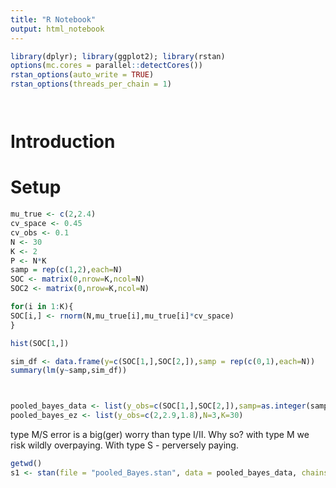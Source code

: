 ```yaml
---
title: "R Notebook"
output: html_notebook
---
```


 

```r
library(dplyr); library(ggplot2); library(rstan)
options(mc.cores = parallel::detectCores())
rstan_options(auto_write = TRUE)
rstan_options(threads_per_chain = 1)




```


# Introduction 


# Setup 

```r

mu_true <- c(2,2.4)
cv_space <- 0.45
cv_obs <- 0.1
N <- 30
K <- 2 
P <- N*K 
samp = rep(c(1,2),each=N)
SOC <- matrix(0,nrow=K,ncol=N)
SOC2 <- matrix(0,nrow=K,ncol=N)

for(i in 1:K){
SOC[i,] <- rnorm(N,mu_true[i],mu_true[i]*cv_space)
}

hist(SOC[1,])

sim_df <- data.frame(y=c(SOC[1,],SOC[2,]),samp = rep(c(0,1),each=N))
summary(lm(y~samp,sim_df))



pooled_bayes_data <- list(y_obs=c(SOC[1,],SOC[2,]),samp=as.integer(samp),N=N,K=K,P=P)
pooled_bayes_ez <- list(y_obs=c(2,2.9,1.8),N=3,K=30)


```

type M/S error is a big(ger) worry than type I/II. Why so? with type M we risk wildly overpaying. With type S - perversely paying. 

```r

getwd()
s1 <- stan(file = "pooled_Bayes.stan", data = pooled_bayes_data, chains = 1, iter = 1000)



```

